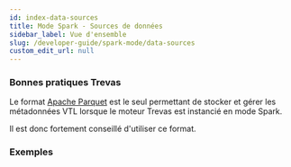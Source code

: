 ```yaml
---
id: index-data-sources
title: Mode Spark - Sources de données
sidebar_label: Vue d'ensemble
slug: /developer-guide/spark-mode/data-sources
custom_edit_url: null
---
```



### Bonnes pratiques Trevas
<p>
	Le format <a href={useBaseUrl('/developer-guide/spark-mode/data-sources/parquet')}>Apache Parquet</a> est le seul permettant de stocker et gérer les métadonnées VTL lorsque le moteur Trevas est instancié en mode Spark.
</p>
<p>
	Il est donc fortement conseillé d'utiliser ce format.
</p>

### Exemples

<div>
	<div className="row">
		<div className="col">
			<Card title="Apache Parquet" page={useBaseUrl('/developer-guide/spark-mode/data-sources/parquet')} />
		</div>
		<div className="col">
			<Card title="CSV" page={useBaseUrl('/developer-guide/spark-mode/data-sources/csv')} />
		</div>
		<div className="col">
			<Card title="JDBC" page={useBaseUrl('/developer-guide/spark-mode/data-sources/jdbc')} />
		</div>
	</div>
	<div className="row">
		<div className="col">
			<Card title="Others" page={useBaseUrl('/developer-guide/spark-mode/data-sources/others')} />
		</div>
	</div>
</div>
